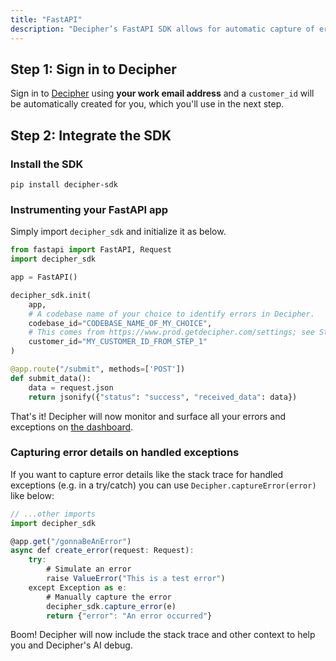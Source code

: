 ```yaml
---
title: "FastAPI"
description: "Decipher’s FastAPI SDK allows for automatic capture of errors including helpful details like logs, local variables, and raw payload data."
---
```


## Step 1: Sign in to Decipher

Sign in to [Decipher](https://prod.getdecipher.com) using **your work email address** and a `customer_id` will be automatically created for you, which you'll use in the next step.

## Step 2: Integrate the SDK

### Install the SDK

```shell Terminal
pip install decipher-sdk
```

### Instrumenting your FastAPI app

Simply import `decipher_sdk` and initialize it as below.

```python app.py
from fastapi import FastAPI, Request
import decipher_sdk

app = FastAPI()

decipher_sdk.init(
    app,
    # A codebase name of your choice to identify errors in Decipher.
    codebase_id="CODEBASE_NAME_OF_MY_CHOICE",
    # This comes from https://www.prod.getdecipher.com/settings; see Step 1.
    customer_id="MY_CUSTOMER_ID_FROM_STEP_1"
)

@app.route("/submit", methods=['POST'])
def submit_data():
    data = request.json
    return jsonify({"status": "success", "received_data": data})

```

That's it! Decipher will now monitor and surface all your errors and exceptions on [the dashboard](https://www.prod.getdecipher.com).

### Capturing error details on handled exceptions

If you want to capture error details like the stack trace for handled exceptions (e.g. in a try/catch) you can use `Decipher.captureError(error)` like below:

```typescript app.ts
// ...other imports
import decipher_sdk

@app.get("/gonnaBeAnError")
async def create_error(request: Request):
    try:
        # Simulate an error
        raise ValueError("This is a test error")
    except Exception as e:
        # Manually capture the error
        decipher_sdk.capture_error(e)
        return {"error": "An error occurred"}

```

Boom! Decipher will now include the stack trace and other context to help you and Decipher's AI debug.